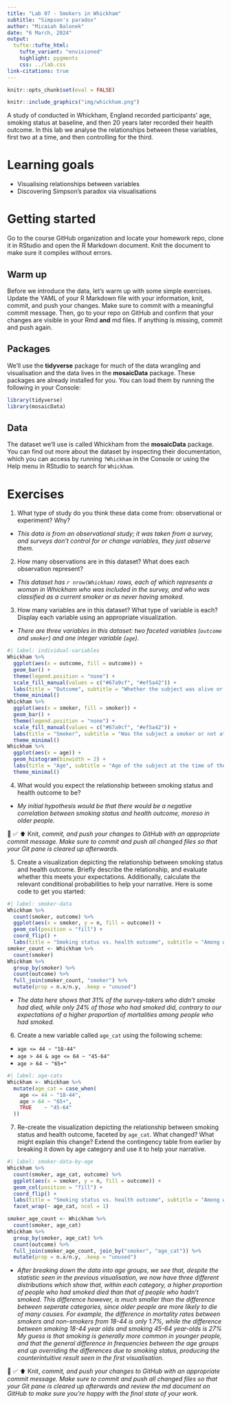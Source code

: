 ```yaml
---
title: "Lab 07 - Smokers in Whickham"
subtitle: "Simpson's paradox"
author: "Micaiah Balonek"
date: "6 March, 2024"
output: 
  tufte::tufte_html:
    tufte_variant: "envisioned"
    highlight: pygments
    css: ../lab.css
link-citations: true
---
```


```r
knitr::opts_chunk$set(eval = FALSE)
```

```r
knitr::include_graphics("img/whickham.png")
```

A study of conducted in Whickham, England recorded participants' age, smoking status at baseline, and then 20 years later recorded their health outcome.
In this lab we analyse the relationships between these variables, first two at a time, and then controlling for the third.

# Learning goals

-   Visualising relationships between variables
-   Discovering Simpson's paradox via visualisations

# Getting started

Go to the course GitHub organization and locate your homework repo, clone it in RStudio and open the R Markdown document.
Knit the document to make sure it compiles without errors.

## Warm up

Before we introduce the data, let's warm up with some simple exercises.
Update the YAML of your R Markdown file with your information, knit, commit, and push your changes.
Make sure to commit with a meaningful commit message.
Then, go to your repo on GitHub and confirm that your changes are visible in your Rmd **and** md files.
If anything is missing, commit and push again.

## Packages

We'll use the **tidyverse** package for much of the data wrangling and visualisation and the data lives in the **mosaicData** package.
These packages are already installed for you.
You can load them by running the following in your Console:

```r
library(tidyverse) 
library(mosaicData) 
```

## Data

The dataset we'll use is called Whickham from the **mosaicData** package.
You can find out more about the dataset by inspecting their documentation, which you can access by running `?Whickham` in the Console or using the Help menu in RStudio to search for `Whickham`.

# Exercises

1.  What type of study do you think these data come from: observational or experiment?
    Why?
- *This data is from an observational study; it was taken from a survey, and surveys don't control for or change variables, they just observe them.*

2.  How many observations are in this dataset?
    What does each observation represent?
- *This dataset has `r nrow(Whickham)` rows, each of which represents a woman in Whickham who was included in the survey, and who was classified as a current smoker or as never having smoked.*

3.  How many variables are in this dataset?
    What type of variable is each?
    Display each variable using an appropriate visualization.
- *There are three variables in this dataset: two faceted variables (`outcome` and `smoker`) and one integer variable (`age`).*

```r
#| label: individual-variables
Whickham %>%
  ggplot(aes(x = outcome, fill = outcome)) +
  geom_bar() +
  theme(legend.position = "none") +
  scale_fill_manual(values = c("#67a9cf", "#ef5a42")) +
  labs(title = "Outcome", subtitle = "Whether the subject was alive or dead 20 years after the survey", x = "", y = "") +
  theme_minimal()
Whickham %>%
  ggplot(aes(x = smoker, fill = smoker)) +
  geom_bar() +
  theme(legend.position = "none") +
  scale_fill_manual(values = c("#67a9cf", "#ef5a42")) +
  labs(title = "Smoker", subtitle = "Was the subject a smoker or not at the time of the survey?", x = "", y = "") +
  theme_minimal()
Whickham %>%
  ggplot(aes(x = age)) +
  geom_histogram(binwidth = 2) +
  labs(title = "Age", subtitle = "Age of the subject at the time of the survey", x = "Age", y = "") +
  theme_minimal()
```

4.  What would you expect the relationship between smoking status and health outcome to be?

- *My initial hypothesis would be that there would be a negative correlation between smoking status and health outcome, moreso in older people.*

🧶 ✅ ⬆️ Knit, *commit, and push your changes to GitHub with an appropriate commit message. Make sure to commit and push all changed files so that your Git pane is cleared up afterwards.*

5.  Create a visualization depicting the relationship between smoking status and health outcome. Briefly describe the relationship, and evaluate whether this meets your expectations. Additionally, calculate the relevant conditional probabilities to help your narrative. Here is some code to get you started:

```r
#| label: smoker-data
Whickham %>%
  count(smoker, outcome) %>%
  ggplot(aes(x = smoker, y = n, fill = outcome)) +
  geom_col(position = "fill") +
  coord_flip() +
  labs(title = "Smoking status vs. health outcome", subtitle = "Among women in Whickham in a 1972 survey", x = "Did they smoke?", y = "", fill = "Health outcome")
smoker_count <- Whickham %>%
  count(smoker)
Whickham %>%
  group_by(smoker) %>%
  count(outcome) %>%
  full_join(smoker_count, "smoker") %>%
  mutate(prop = n.x/n.y, .keep = "unused")
```

- *The data here shows that 31% of the survey-takers who didn't smoke had died, while only 24% of those who had smoked did, contrary to our expectations of a higher proportion of mortalities among people who had smoked.*

6.  Create a new variable called `age_cat` using the following scheme:

-   `age <= 44 ~ "18-44"`
-   `age > 44 & age <= 64 ~ "45-64"`
-   `age > 64 ~ "65+"`

```r
#| label: age-cats
Whickham <- Whickham %>%
  mutate(age_cat = case_when(
    age <= 44 ~ "18-44",
    age > 64 ~ "65+",
    TRUE    ~ "45-64"
  ))
```

7.  Re-create the visualization depicting the relationship between smoking status and health outcome, faceted by `age_cat`. What changed? What might explain this change? Extend the contingency table from earlier by breaking it down by age category and use it to help your narrative.

```r
#| label: smoker-data-by-age
Whickham %>%
  count(smoker, age_cat, outcome) %>%
  ggplot(aes(x = smoker, y = n, fill = outcome)) +
  geom_col(position = "fill") +
  coord_flip() +
  labs(title = "Smoking status vs. health outcome", subtitle = "Among women in Whickham in a 1972 survey", x = "Did they smoke?", y = "", fill = "Health outcome") +
  facet_wrap(~ age_cat, ncol = 1)

smoker_age_count <- Whickham %>%
  count(smoker, age_cat)
Whickham %>%
  group_by(smoker, age_cat) %>%
  count(outcome) %>%
  full_join(smoker_age_count, join_by("smoker", "age_cat")) %>%
  mutate(prop = n.x/n.y, .keep = "unused")
```

- *After breaking down the data into age groups, we see that, despite the statistic seen in the previous visualisation, we now have three different distributions which show that, within each category, a higher proportion of people who had smoked died than that of people who hadn't smoked. This difference however, is much smaller than the difference between seperate categories, since older people are more likely to die of many causes. For example, the difference in mortality rates between smokers and non-smokers from 18-44 is only 1.7%, while the difference between smoking 18-44 year olds and smoking 45-64 year-olds is 27% My guess is that smoking is generally more common in younger people, and that the general difference in frequencies between the age groups end up overriding the differences due to smoking status, producing the counterintuitive result seen in the first visualisation.*

🧶 ✅ ⬆️ Knit, *commit, and push your changes to GitHub with an appropriate commit message. Make sure to commit and push all changed files so that your Git pane is cleared up afterwards and review the md document on GitHub to make sure you're happy with the final state of your work.*
